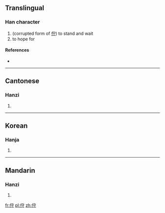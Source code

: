 ==Translingual==

===Han character===
{{Han char|rn=9|rad=人|as=06|sn=8|four=|canj=人十木戈 (OJDI)}}

# (corrupted form of [[佇]]) to stand and wait
# to hope for

====References====
* {{Han ref|kx=0102.230|hdz=10154.020|uh=344F|ud=13391}}

----

==Cantonese==

===Hanzi===
{{yue-hanzi|jyut=|y=chyu5, jyu2}}

# {{defn|lang=yue|sort=人06}}

----

==Korean==

===Hanja===
{{ko-hanja|hangeul=저|rv=jeo|mr=chŏ|y=ce|eumhun=우두커니|ehrv=udukeoni|ehmr=uduk'ŏni|ehy=wudwukeni}}

# {{defn|lang=ko|sort=人06}}

----

==Mandarin==

===Hanzi===
{{cmn-hanzi|pin=[[zhù]] ([[zhu4]])|wg=chu<sup>4</sup>}}

# {{defn|lang=cmn|sort=人06}}

[[fr:㑏]]
[[pl:㑏]]
[[zh:㑏]]